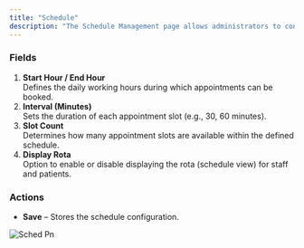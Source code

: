 ```yaml
---
title: "Schedule"
description: "The Schedule Management page allows administrators to configure appointment scheduling options to ensure efficient time management."
---
```


### Fields

1. **Start Hour / End Hour**\
   Defines the daily working hours during which appointments can be booked.
2. **Interval (Minutes)**\
   Sets the duration of each appointment slot (e.g., 30, 60 minutes).
3. **Slot Count**\
   Determines how many appointment slots are available within the defined schedule.
4. **Display Rota**\
   Option to enable or disable displaying the rota (schedule view) for staff and patients.

### Actions

- **Save** – Stores the schedule configuration.

![Sched Pn](/images/sched.png)